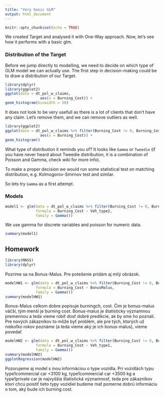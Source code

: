 ```yaml
---
title: "Very basic GLM"
output: html_document
---
```


```r
knitr::opts_chunk$set(echo = TRUE)
```

We created Target and analysed it with One-Way approach. Now, let's see how it performs with a basic glm.

### Distribution of the Target
Before we jump directly to modelling, we need to decide on which type of GLM model we can actually use.
The first step in decision-making could be to draw a distribution of our Target.

```r
library(dplyr)
library(ggplot2)
ggplot(data = dt_pol_w_claims,
                aes(x = Burning_Cost)) +
geom_histogram(binwidth = 50)
```
It does not look to be very usefull as there is a lot of clients that don't have any claim. Let's remove them, and we can remove outliers as well.

```r
library(ggplot2)
ggplot(data = dt_pol_w_claims %>% filter(Burning_Cost != 0, Burning_Cost < 100),
                aes(x = Burning_Cost)) +
geom_histogram()
```

What type of distribution it reminds you of? It looks like `Gamma` or `Tweedie` (if you have never heard about Tweedie distribution, it is a combination of Poisson and Gamma, check wiki for more info). 

To make a proper decision we would run some statistical test on matching distribution, e.g. Kolmogorov-Smirnov test and similar.


So lets try `Gamma` as a first attempt.

### Models
```r
model1 <- glm(data = dt_pol_w_claims %>% filter(Burning_Cost != 0, Burning_Cost < 100),
              formula = Burning_Cost ~ Veh_type2,
              family = Gamma())
```

We use gamma for discrete variables and poisson for numeric data.

```r
summary(model1)
```

## Homework
```r
library(MASS)
library(dplyr)
```

Pozrime sa na Bonus-Malus. Pre potešenie pridám aj milý obrázok.

```r
modelHW1 <- glm(data = dt_pol_w_claims %>% filter(Burning_Cost != 0, Burning_Cost < 100),
              formula = Burning_Cost ~ BonusMalus,
              family = Gamma())
summary(modelHW1)
```



Bonus-Malus celkom dobre popisuje burningch, cost. Čím je bonus-malus väčší, tým menší je burning cost. Bonus-malus je štatisticky významnou premennou a teda vieme robiť dosť dobré predikcie, ak by sme ho poznali. Pre nových zákazníkov to môže byť problém, ale pre tých, ktorých už niekoľko rokov poznáme (a teda vieme aký je ich bonus-malus), vieme povedať 

```r
modelHW2 <- glm(data = dt_pol_w_claims %>% filter(Burning_Cost != 0, Burning_Cost < 100),
              formula = Burning_Cost ~ Veh_type1,
              family = Gamma())
summary(modelHW2)
ggplotRegression(modelHW2)
```

Pozorujeme aj model s inou informáciou o type vozidla. Pri vozidlách typu type1commercial car <3100 kg, type1commercial car <3500 kg a type1private car je najvyššia štatistická významnosť, teda pre zákazníkov ktorí chcú poistiť tieto typy vozidiel budeme mať pomerne dobrú informáciu o tom, aký bude ich burning cost.








